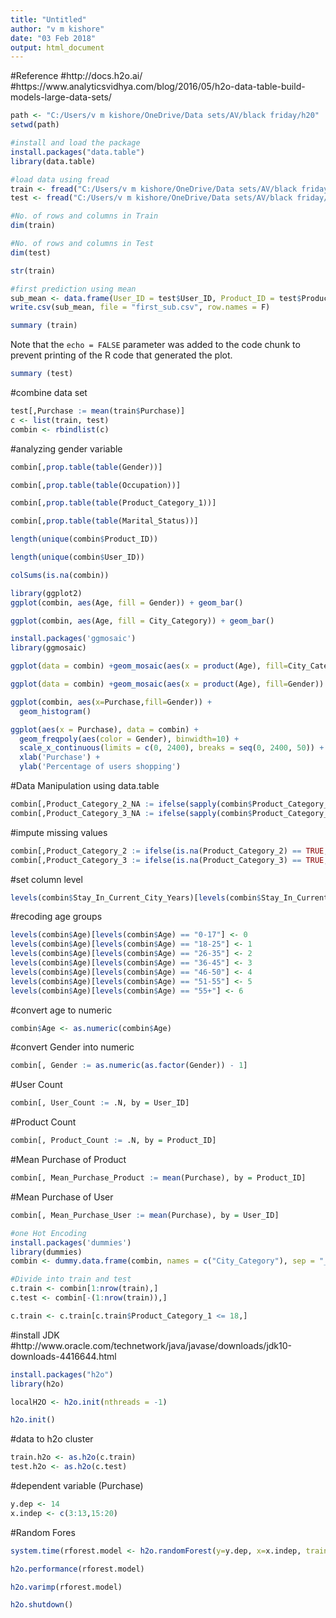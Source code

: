 ---
title: "Untitled"
author: "v m kishore"
date: "03 Feb 2018"
output: html_document
---
#Reference 
#http://docs.h2o.ai/
#https://www.analyticsvidhya.com/blog/2016/05/h2o-data-table-build-models-large-data-sets/


```{r}
path <- "C:/Users/v m kishore/OneDrive/Data sets/AV/black friday/h20"
setwd(path)

#install and load the package
install.packages("data.table")
library(data.table)

#load data using fread
train <- fread("C:/Users/v m kishore/OneDrive/Data sets/AV/black friday/h20/train.csv", stringsAsFactors = T)
test <- fread("C:/Users/v m kishore/OneDrive/Data sets/AV/black friday/h20/test.csv", stringsAsFactors = T)


```


```{r}
#No. of rows and columns in Train
dim(train)
```

```{r}
#No. of rows and columns in Test
dim(test)
```


```{r}
str(train)
```

```{r}
#first prediction using mean
sub_mean <- data.frame(User_ID = test$User_ID, Product_ID = test$Product_ID, Purchase = mean(train$Purchase))
write.csv(sub_mean, file = "first_sub.csv", row.names = F)
```


```{r}
summary (train)

```

Note that the `echo = FALSE` parameter was added to the code chunk to prevent printing of the R code that generated the plot.


```{r}
summary (test)
```

#combine data set
```{r}
test[,Purchase := mean(train$Purchase)]
c <- list(train, test)
combin <- rbindlist(c)
```


#analyzing gender variable
```{r}
combin[,prop.table(table(Gender))]
```


```{r}
combin[,prop.table(table(Occupation))]
```

```{r}
combin[,prop.table(table(Product_Category_1))]
```

```{r}
combin[,prop.table(table(Marital_Status))]
```

```{r}
length(unique(combin$Product_ID))
```

```{r}
length(unique(combin$User_ID))
```

```{r}
colSums(is.na(combin))
```


```{r}
library(ggplot2)
ggplot(combin, aes(Age, fill = Gender)) + geom_bar()
```


```{r}
ggplot(combin, aes(Age, fill = City_Category)) + geom_bar()
```




```{r}
install.packages('ggmosaic')
library(ggmosaic)
```

```{r}
ggplot(data = combin) +geom_mosaic(aes(x = product(Age), fill=City_Category))
```


```{r}
ggplot(data = combin) +geom_mosaic(aes(x = product(Age), fill=Gender))
```



```{r}
ggplot(combin, aes(x=Purchase,fill=Gender)) +
  geom_histogram()
```



```{r}
ggplot(aes(x = Purchase), data = combin) + 
  geom_freqpoly(aes(color = Gender), binwidth=10) + 
  scale_x_continuous(limits = c(0, 2400), breaks = seq(0, 2400, 50)) + 
  xlab('Purchase') + 
  ylab('Percentage of users shopping')
```



#Data Manipulation using data.table
```{r}
combin[,Product_Category_2_NA := ifelse(sapply(combin$Product_Category_2, is.na) ==    TRUE,1,0)]
combin[,Product_Category_3_NA := ifelse(sapply(combin$Product_Category_3, is.na) ==  TRUE,1,0)]
```

#impute missing values
```{r}
combin[,Product_Category_2 := ifelse(is.na(Product_Category_2) == TRUE, "-999",  Product_Category_2)]
combin[,Product_Category_3 := ifelse(is.na(Product_Category_3) == TRUE, "-999",  Product_Category_3)]
```


#set column level
```{r}
levels(combin$Stay_In_Current_City_Years)[levels(combin$Stay_In_Current_City_Years) ==  "4+"] <- "4"
```

#recoding age groups
```{r}
levels(combin$Age)[levels(combin$Age) == "0-17"] <- 0
levels(combin$Age)[levels(combin$Age) == "18-25"] <- 1
levels(combin$Age)[levels(combin$Age) == "26-35"] <- 2
levels(combin$Age)[levels(combin$Age) == "36-45"] <- 3
levels(combin$Age)[levels(combin$Age) == "46-50"] <- 4
levels(combin$Age)[levels(combin$Age) == "51-55"] <- 5
levels(combin$Age)[levels(combin$Age) == "55+"] <- 6
```

#convert age to numeric

```{r}
combin$Age <- as.numeric(combin$Age)
```

#convert Gender into numeric
```{r}
combin[, Gender := as.numeric(as.factor(Gender)) - 1]
```

#User Count
```{r}
combin[, User_Count := .N, by = User_ID]
```

#Product Count
```{r}
combin[, Product_Count := .N, by = Product_ID]
```

#Mean Purchase of Product
```{r}
combin[, Mean_Purchase_Product := mean(Purchase), by = Product_ID]
```

#Mean Purchase of User
```{r}
combin[, Mean_Purchase_User := mean(Purchase), by = User_ID]
```


```{r}
#one Hot Encoding
install.packages('dummies')
library(dummies)
combin <- dummy.data.frame(combin, names = c("City_Category"), sep = "_")
```


```{r}
#Divide into train and test
c.train <- combin[1:nrow(train),]
c.test <- combin[-(1:nrow(train)),]
```

```{r}
c.train <- c.train[c.train$Product_Category_1 <= 18,]
```

#install JDK
#http://www.oracle.com/technetwork/java/javase/downloads/jdk10-downloads-4416644.html
```{r}
install.packages("h2o")
library(h2o)
```


```{r}
localH2O <- h2o.init(nthreads = -1)
```

```{r}
h2o.init()
```

#data to h2o cluster
```{r}
train.h2o <- as.h2o(c.train)
test.h2o <- as.h2o(c.test)
```

#dependent variable (Purchase)
```{r}
y.dep <- 14
x.indep <- c(3:13,15:20)
```

#Random Fores
```{r}
system.time(rforest.model <- h2o.randomForest(y=y.dep, x=x.indep, training_frame = train.h2o, ntrees = 1000, mtries = 3, max_depth = 4, seed = 1122))
```


```{r}
h2o.performance(rforest.model)
```


```{r}
h2o.varimp(rforest.model)
```

```{r}
h2o.shutdown()
```

